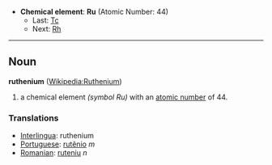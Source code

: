 *'''Chemical element''': '''Ru''' (Atomic Number: 44)
**Last: [[Technetium|Tc]]
**Next: [[Rhodium|Rh]]
----
== Noun ==
'''ruthenium''' ([[en:Ruthenium|Wikipedia:Ruthenium]])

# a chemical element ''(symbol Ru)'' with an [[atomic number]] of 44.

===Translations===
*[[Interlingua]]: ruthenium
*[[Portuguese]]: [[rutênio]] ''m''
*[[Romanian]]: [[ruteniu]] ''n''